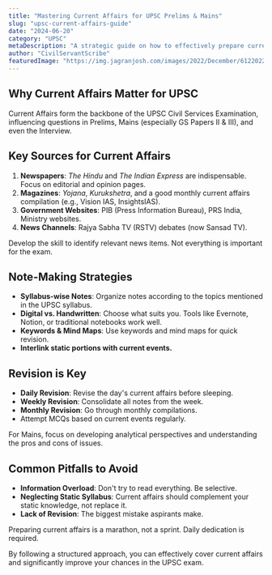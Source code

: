 ```yaml
---
title: "Mastering Current Affairs for UPSC Prelims & Mains"
slug: "upsc-current-affairs-guide"
date: "2024-06-20"
category: "UPSC"
metaDescription: "A strategic guide on how to effectively prepare current affairs for the UPSC Civil Services Examination, covering sources, note-making, and revision techniques."
author: "CivilServantScribe"
featuredImage: "https://img.jagranjosh.com/images/2022/December/6122022/current_affairs_for_upsc.jpg"
---
```


## Why Current Affairs Matter for UPSC

Current Affairs form the backbone of the UPSC Civil Services Examination, influencing questions in Prelims, Mains (especially GS Papers II & III), and even the Interview.

## Key Sources for Current Affairs

1.  **Newspapers**: *The Hindu* and *The Indian Express* are indispensable. Focus on editorial and opinion pages.
2.  **Magazines**: *Yojana*, *Kurukshetra*, and a good monthly current affairs compilation (e.g., Vision IAS, InsightsIAS).
3.  **Government Websites**: PIB (Press Information Bureau), PRS India, Ministry websites.
4.  **News Channels**: Rajya Sabha TV (RSTV) debates (now Sansad TV).

<Tip title="Effective Reading">
  Develop the skill to identify relevant news items. Not everything is important for the exam.
</Tip>

## Note-Making Strategies

*   **Syllabus-wise Notes**: Organize notes according to the topics mentioned in the UPSC syllabus.
*   **Digital vs. Handwritten**: Choose what suits you. Tools like Evernote, Notion, or traditional notebooks work well.
*   **Keywords & Mind Maps**: Use keywords and mind maps for quick revision.
*   **Interlink static portions with current events.**

## Revision is Key

*   **Daily Revision**: Revise the day's current affairs before sleeping.
*   **Weekly Revision**: Consolidate all notes from the week.
*   **Monthly Revision**: Go through monthly compilations.
*   Attempt MCQs based on current events regularly.

<Info>
  For Mains, focus on developing analytical perspectives and understanding the pros and cons of issues.
</Info>

## Common Pitfalls to Avoid

*   **Information Overload**: Don't try to read everything. Be selective.
*   **Neglecting Static Syllabus**: Current affairs should complement your static knowledge, not replace it.
*   **Lack of Revision**: The biggest mistake aspirants make.

<Warning title="Consistency is Crucial">
  Preparing current affairs is a marathon, not a sprint. Daily dedication is required.
</Warning>

By following a structured approach, you can effectively cover current affairs and significantly improve your chances in the UPSC exam.
